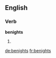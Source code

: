 
==English==

===Verb===
'''benights'''

# {{en-third-person singular of|benight}}

[[de:benights]]
[[fr:benights]]